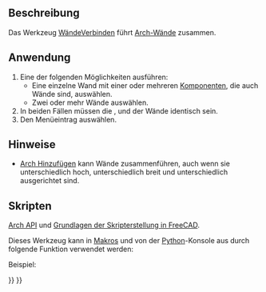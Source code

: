 <languages/>

{{Docnav/de
|[[Arch_CloseHoles/de|LöcherSchließen]]
|[[Arch_Check/de|Überprüfen]]
|[[BIM_Workbench/de|BIM]]
|IconL=Arch_CloseHoles.svg
|IconR=Arch_Check.svg
|IconC=Workbench_BIM.svg
}}

{{GuiCommand/de
|Name=Arch MergeWalls
|Name/de=Arch WändeVerbinden
|MenuLocation=Utils → Wände Zusammenfügen
|Workbenches=[[BIM_Workbench/de|BIM]]
|SeeAlso=[[Arch_Wall/de|Arch Wand]]
}}

<span id="Description"></span>
==Beschreibung==

Das Werkzeug [[Arch_MergeWalls/de|WändeVerbinden]] führt [[Arch_Wall/de|Arch-Wände]] zusammen.

<span id="Usage"></span>
==Anwendung== 

# Eine der folgenden Möglichkeiten ausführen:
#* Eine einzelne Wand mit einer oder mehreren [[Arch_Add/de|Komponenten]], die auch Wände sind, auswählen.
#* Zwei oder mehr Wände auswählen.
# In beiden Fällen müssen die {{PropertyData/de|Height}}, {{PropertyData/de|Width}} und {{PropertyData/de|Align}} der Wände identisch sein.
# Den Menüeintrag  {{MenuCommand|Utils → [[Image:Arch_MergeWalls.svg|16px]] Wände zusammenfügen}} auswählen.

<span id="Notes"></span>
==Hinweise==

* [[Arch_Add/de|Arch Hinzufügen]] kann Wände zusammenführen, auch wenn sie unterschiedlich hoch, unterschiedlich breit und unterschiedlich ausgerichtet sind.

<span id="Scripting"></span>
==Skripten==

{{Emphasis|Siehe auch:}} [[Arch_API/de|Arch API]] und [[FreeCAD_Scripting_Basics/de|Grundlagen der Skripterstellung in FreeCAD]].

Dieses Werkzeug kann in [[Macros/de|Makros]] und von der [[Python/de|Python]]-Konsole aus durch folgende Funktion verwendet werden:

{{Code|code=
base = joinWalls(walls, delete=False)
}}

Beispiel:

{{Code|code=
import FreeCAD, Draft, Arch

p1 = FreeCAD.Vector(0, 0, 0)
p2 = FreeCAD.Vector(2000, 0, 0)
baseline = Draft.makeLine(p1, p2)
Wall1 = Arch.makeWall(baseline, length=None, width=150, height=2000)
FreeCAD.ActiveDocument.recompute()

Wall2 = Arch.makeWall(None, length=2000, width=200, height=1000)
FreeCAD.ActiveDocument.recompute() 

base = Arch.joinWalls([Wall1, Wall2])
}}


{{Docnav/de
|[[Arch_CloseHoles/de|LöcherSchließen]]
|[[Arch_Check/de|Überprüfen]]
|[[BIM_Workbench/de|BIM]]
|IconL=Arch_CloseHoles.svg
|IconR=Arch_Check.svg
|IconC=Workbench_BIM.svg
}}

{{BIM_Tools_navi{{#translation:}}}}
{{Userdocnavi{{#translation:}}}}
